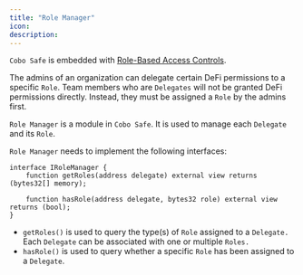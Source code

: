 ```yaml
---
title: "Role Manager"
icon: 
description: 
---
```


`Cobo Safe` is embedded with [Role-Based Access Controls](https://en.wikipedia.org/wiki/Role-based\_access\_control).

The admins of an organization can delegate certain DeFi permissions to a specific `Role`. Team members who are `Delegates` will not be granted DeFi permissions directly. Instead, they must be assigned a `Role` by the admins first.

`Role Manager` is a module in `Cobo Safe`. It is used to manage each `Delegate` and its `Role`.

`Role Manager` needs to implement the following interfaces:

```
interface IRoleManager {
    function getRoles(address delegate) external view returns (bytes32[] memory);

    function hasRole(address delegate, bytes32 role) external view returns (bool);
}
```

* `getRoles()` is used to query the type(s) of `Role` assigned to a `Delegate.` Each `Delegate` can be associated with one or multiple `Roles.`
* `hasRole()` is used to query whether a specific `Role` has been assigned to a `Delegate`.
